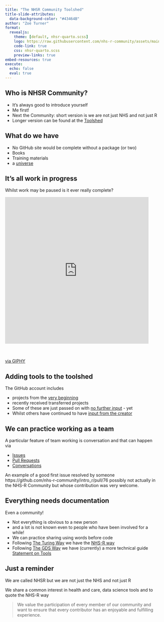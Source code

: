 ```yaml
---
title: "The NHSR Community Toolshed"
title-slide-attributes: 
  data-background-color: "#43464B"
author: "Zoë Turner"
format:
  revealjs:
    theme: [default, nhsr-quarto.scss]
    logo: https://raw.githubusercontent.com/nhs-r-community/assets/main/logo/nhsr-logo.svg
    code-link: true
    css: nhsr-quarto.scss
    preview-links: true
embed-resources: true    
execute: 
  echo: false
  eval: true
---
```


## Who is NHSR Community?

::: {.incremental}
- It's always good to introduce yourself
- Me first!
- Next the Community: short version is we are not just NHS and not just R
- Longer version can be found at the [Toolshed](https://github.com/nhs-r-community)
:::

## What do we have

::: {.incremental}
- No GitHub site would be complete without a package (or two)
- Books
- Training materials
- a [universe](https://github.com/nhs-r-community/universe)
:::

## It's all work in progress

Whilst work may be paused is it ever really complete?

<div style="width:100%;height:0;padding-bottom:102%;position:relative;"><iframe src="https://giphy.com/embed/xT9DPOLRwLzOV695cc" width="470" height="480" alt="Sun bobbing along carrying a handkerchief tied to a stick over its shoulder" style="position:absolute" frameBorder="0" class="giphy-embed" allowFullScreen></iframe></div><p><a href="https://giphy.com/gifs/summer-bye-goodbye-xT9DPOLRwLzOV695cc">via GIPHY</a></p>

## Adding tools to the toolshed

The GitHub account includes

::: {.incremental}
- projects from the [very beginning](https://github.com/nhs-r-community/NHSRplotthedots)
- recently received transferred projects
- Some of these are just passed on with [no further input](https://github.com/nhs-r-community/quarto-nhs-theme) - yet
- Whilst others have continued to have [input from the creator](https://github.com/nhs-r-community/NHSRepisodes)
:::

## We can practice working as a team

A particular feature of team working is conversation and that can happen via

::: {.incremental}
- [Issues](https://github.com/nhs-r-community/demos-and-how-tos/issues)
- [Pull Requests](https://github.com/nhs-r-community/demos-and-how-tos/pulls?q=is%3Apr+is%3Aclosed)
- [Conversations](https://github.com/nhs-r-community/NHSRepisodes/pull/12) 
:::

::: {.notes}
An example of a good first issue resolved by someone https://github.com/nhs-r-community/intro_r/pull/76 possibly not actually in the NHS-R Community but whose contribution was very welcome.
:::


## Everything needs documentation

Even a community!

::: {.incremental}
- Not everything is obvious to a new person
- and a lot is not known even to people who have been involved for a while!
- We can practice sharing using words before code
- Following [The Turing Way](https://the-turing-way.netlify.app/index.html) we have the [NHS-R way](https://nhs-r-community.github.io/NHSR-way/)
- Following [The GDS Way](https://gds-way.cloudapps.digital/) we have (currently) a more technical guide [Statement on Tools](https://nhs-r-community.github.io/statements-on-tools/)
:::

## Just a reminder

We are called NHSR but we are not just the NHS and not just R

We share a common interest in health and care, data science tools and to quote the NHS-R way

> We value the participation of every member of our community and want to ensure that every contributor has an enjoyable and fulfilling experience. 